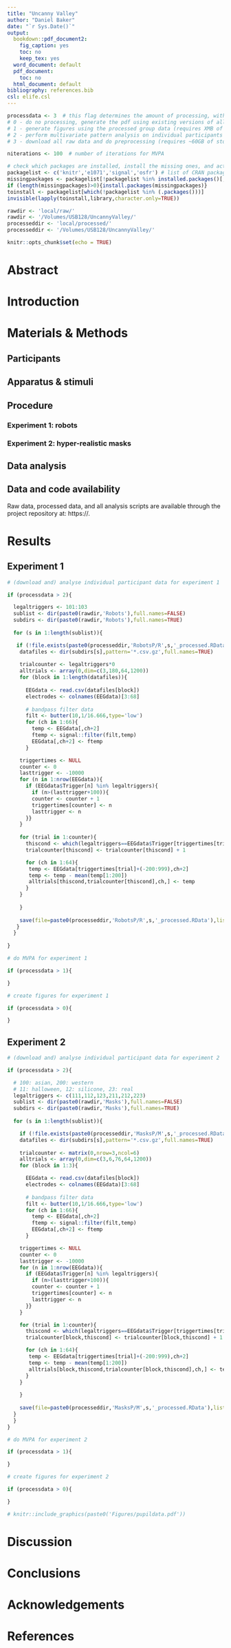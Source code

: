 ```yaml
---
title: "Uncanny Valley"
author: "Daniel Baker"
date: "`r Sys.Date()`"
output:
  bookdown::pdf_document2:
    fig_caption: yes
    toc: no
    keep_tex: yes
  word_document: default
  pdf_document:
    toc: no
  html_document: default
bibliography: references.bib
csl: elife.csl
---
```


```r

processdata <- 3  # this flag determines the amount of processing, with 4 levels:
# 0 - do no processing, generate the pdf using existing versions of all figures
# 1 - generate figures using the processed group data (requires XMB of storage)
# 2 - perform multivariate pattern analysis on individual participants (requires 25GB of storage, and takes X hours)
# 3 - download all raw data and do preprocessing (requires ~60GB of storage)

niterations <- 100  # number of iterations for MVPA

# check which packages are installed, install the missing ones, and activate
packagelist <- c('knitr','e1071','signal','osfr') # list of CRAN packages
missingpackages <- packagelist[!packagelist %in% installed.packages()[,1]]
if (length(missingpackages)>0){install.packages(missingpackages)}
toinstall <- packagelist[which(!packagelist %in% (.packages()))]
invisible(lapply(toinstall,library,character.only=TRUE))

rawdir <- 'local/raw/'
rawdir <- '/Volumes/USB128/UncannyValley/'
processeddir <- 'local/processed/'
processeddir <- '/Volumes/USB128/UncannyValley/'

knitr::opts_chunk$set(echo = TRUE)
```

# Abstract

# Introduction

# Materials & Methods

## Participants

## Apparatus & stimuli

## Procedure


### Experiment 1: robots


### Experiment 2: hyper-realistic masks



## Data analysis

## Data and code availability

Raw data, processed data, and all analysis scripts are available through the project repository at: https://.

# Results

## Experiment 1

```r

# (download and) analyse individual participant data for experiment 1

if (processdata > 2){

  legaltriggers <- 101:103
  sublist <- dir(paste0(rawdir,'Robots'),full.names=FALSE)
  subdirs <- dir(paste0(rawdir,'Robots'),full.names=TRUE)
  
  for (s in 1:length(sublist)){

   if (!file.exists(paste0(processeddir,'RobotsP/R',s,'_processed.RData'))){
    datafiles <- dir(subdirs[s],pattern='*.csv.gz',full.names=TRUE)
    
    trialcounter <- legaltriggers*0
    alltrials <- array(0,dim=c(3,180,64,1200))
    for (block in 1:length(datafiles)){
      
      EEGdata <- read.csv(datafiles[block])
      electrodes <- colnames(EEGdata)[3:68]
      
      # bandpass filter data
      filt <- butter(10,1/16.666,type='low')
      for (ch in 1:66){
        temp <- EEGdata[,ch+2]
        ftemp <- signal::filter(filt,temp)
        EEGdata[,ch+2] <- ftemp
      }

    triggertimes <- NULL
    counter <- 0
    lasttrigger <- -10000
    for (n in 1:nrow(EEGdata)){
      if (EEGdata$Trigger[n] %in% legaltriggers){
        if (n>(lasttrigger+100)){
        counter <- counter + 1
        triggertimes[counter] <- n
        lasttrigger <- n
      }}
    }
    
    for (trial in 1:counter){
      thiscond <- which(legaltriggers==EEGdata$Trigger[triggertimes[trial]])
      trialcounter[thiscond] <- trialcounter[thiscond] + 1

      for (ch in 1:64){
       temp <- EEGdata[triggertimes[trial]+(-200:999),ch+2]
       temp <- temp - mean(temp[1:200])
       alltrials[thiscond,trialcounter[thiscond],ch,] <- temp
      }
    }
    
    }
    
    save(file=paste0(processeddir,'RobotsP/R',s,'_processed.RData'),list=c('trialcounter','alltrials'))
   }
  }
  
}

```

```r

# do MVPA for experiment 1

if (processdata > 1){

}

```


```r

# create figures for experiment 1

if (processdata > 0){

}

```


## Experiment 2

```r

# (download and) analyse individual participant data for experiment 2

if (processdata > 2){

  # 100: asian, 200: western
  # 11: halloween, 12: silicone, 23: real
  legaltriggers <- c(111,112,123,211,212,223)
  sublist <- dir(paste0(rawdir,'Masks'),full.names=FALSE)
  subdirs <- dir(paste0(rawdir,'Masks'),full.names=TRUE)
  
  for (s in 1:length(sublist)){

    if (!file.exists(paste0(processeddir,'MasksP/M',s,'_processed.RData'))){
    datafiles <- dir(subdirs[s],pattern='*.csv.gz',full.names=TRUE)
    
    trialcounter <- matrix(0,nrow=3,ncol=6)
    alltrials <- array(0,dim=c(3,6,76,64,1200))
    for (block in 1:3){

      EEGdata <- read.csv(datafiles[block])
      electrodes <- colnames(EEGdata)[3:68]
      
      # bandpass filter data
      filt <- butter(10,1/16.666,type='low')
      for (ch in 1:66){
        temp <- EEGdata[,ch+2]
        ftemp <- signal::filter(filt,temp)
        EEGdata[,ch+2] <- ftemp
      }

    triggertimes <- NULL
    counter <- 0
    lasttrigger <- -10000
    for (n in 1:nrow(EEGdata)){
      if (EEGdata$Trigger[n] %in% legaltriggers){
        if (n>(lasttrigger+100)){
        counter <- counter + 1
        triggertimes[counter] <- n
        lasttrigger <- n
      }}
    }

    for (trial in 1:counter){
      thiscond <- which(legaltriggers==EEGdata$Trigger[triggertimes[trial]])
      trialcounter[block,thiscond] <- trialcounter[block,thiscond] + 1

      for (ch in 1:64){
       temp <- EEGdata[triggertimes[trial]+(-200:999),ch+2]
       temp <- temp - mean(temp[1:200])
       alltrials[block,thiscond,trialcounter[block,thiscond],ch,] <- temp
      }
    }
    
    }
    
    save(file=paste0(processeddir,'MasksP/M',s,'_processed.RData'),list=c('trialcounter','alltrials'))
  }
  }
}


```

```r

# do MVPA for experiment 2

if (processdata > 1){

}

```

```r

# create figures for experiment 2

if (processdata > 0){

}

```

```r

# knitr::include_graphics(paste0('Figures/pupildata.pdf'))

```
# Discussion



# Conclusions

# Acknowledgements

# References




